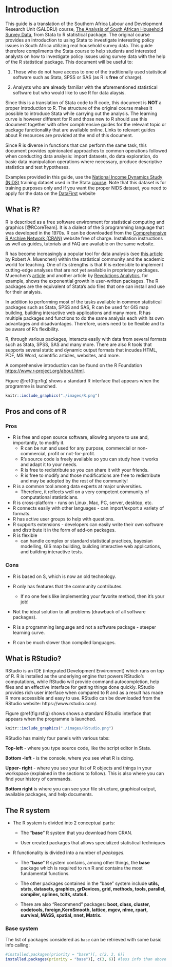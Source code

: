 # Introduction

This guide is a translation of the Southern Africa Labour and Development Research Unit (SALDRU) course, [The Analysis of South African Household Survey Data](http://www.saldru.uct.ac.za/courses/), from Stata to R statistical package. The original course provides an introduction to using Stata to investigate interesting policy issues in South Africa utilizing real household survey data. This guide therefore compliments the Stata course to help students and interested analysts on how to investigate policy issues using survey data with the help of the R statistical package. This document will be useful to:

1. Those who do not have access to one of the traditionally used statistical software such as Stata, SPSS or SAS (as R is **free** of charge).

2. Analysts who are already familiar with the aforementioned statistical software but who would like to use R for data alaysis.

Since this is a translation of Stata code to R code, this document is **NOT** a proper introduction to R. The structure of the original course makes it possible to introduce Stata while carrying out the analysis. The learning curve is however different for R and those new to R should use this document together with other comphrensive guides for the relevant topic or package functionality that are available online. Links to relevant guides about R resources are provided at the end of this document. 

Since R is diverse in functions that can perform the same task, this document provides opinionated approaches to common operations followed when conducting data analysis: import datasets, do data exploration, do basic data manipulation operations where necessary, produce descriptive statistics and test hypotheses.

Examples provided in this guide, use the [National Income Dynamics Study (NIDS)](http://www.nids.uct.ac.za/) training dataset used in the Stata [course](http://www.saldru.uct.ac.za/courses/). Note that this dataset is for training purposes only and if you want the proper NIDS dataset, you need to apply for the data on the [DataFirst](www.datafirst.uct.ac.za) website

## What is R?

R is described as a free software environment for statistical computing and graphics [@RCoreTeam]. It is a dialect of the S programming language that was developed in the 1970s. R can be downloaded from the [Comprehensive R Archive Network (CRAN)](https://cran.r-project.org/) website free of charge. Installation instructions as well as guides, tutorials and FAQ are available on the same website.

R has become increasingly a popular tool for data analysis (see [this article](https://r4stats.wordpress.com/articles/popularity/) by Robert A. Muenchen) within the statistical community and the academic world for teaching. One of its strengths is that R is extensible to implement cutting-edge analyses that are not yet available in proprietary packages. Muenchen's [article](https://r4stats.wordpress.com/articles/popularity/) and another article by [Revolutions Analytics](http://blog.revolutionanalytics.com/2017/01/cran-10000.html), for example, shows the exponential growth in user-written packages. The R packages are the equivalent of Stata's ado files that one can install and use for their analysis.

In addition to performing most of the tasks available in common statistical packages such as Stata, SPSS and SAS, R can be used for GIS map building, building interactive web applications and many more. R has multiple packages and functions to do the same analysis each with its own advantages and disadvantages. Therefore, users need to be flexible and to be aware of R's flexibility.

R, through various packages, interacts easily with data from several formats such as Stata, SPSS, SAS and many more. There are also R tools that supports several static and dynamic output formats that incudes HTML, PDF, MS Word, scientific articles, websites, and more.

A comprehensive introduction can be found on the R Foundation [https://www.r-project.org/about.html](website).

Figure \@ref(fig:rfig) shows a standard R interface that appears when the programme is launched.

```r
knitr::include_graphics("./images/R.png")
```

## Pros and cons of R

### Pros

* R is free and open source software, allowing anyone to use and, importantly, to modify it.
    * R can be run and used for any purpose, commercial or non-commercial, profit or not-for-profit.
    * R's source code is freely available so you can study how it works and adapt it to your needs.
    * R is free to redistribute so you can share it with your friends.
    * R is free to modify and those modifications are free to redistribute and may be adopted by the rest of the community!
* R is a common tool among data experts at major universities.
    * Therefore, it reflects well on a very competent community of computational statisticians.
* R is cross-platform - runs on Linux, Mac, PC, server, desktop, etc.
* R connects easily with other languages - can import/export a variety of formats.
* R has active user groups to help with questions.
* R supports extensions - developers can easily write their own software and distribute it in the form of add-on packages.
* R is flexible
    * can handle complex or standard statistical practices, bayesian modelling, GIS map building, building interactive web applications, and building interactive tests.


### Cons

* R is based on S, which is now an old technology.

* R only has features that the community contributes.
    * If no one feels like implementing your favorite method, then it’s your job!

* Not the ideal solution to all problems (drawback of all software packages).

* R is a programming language and not a software package - steeper learning curve.

* R can be much slower than compiled languages.


## What is RStudio?

RStudio is an IDE (integrated Development Environment) which runs on top of R. R is installed as the underlying engine that powers RStudio's computations, while RStudio will provide command autocompletion, help files and an effective interface for getting things done quickly. RStudio provides rich user interface when compared to R and as a result has made R more accessible and easy to use. RStudio can be downloaded from the RStudio website: https://www.rstudio.com/.

Figure \@ref(fig:rsfig) shows shows a standard RStudio interface that appears when the programme is launched.

```r
knitr::include_graphics("./images/RStudio.png")
```


RStudio has mainly four panels with various tabs:

**Top-left** - where you type source code, like the script editor in Stata.

**Bottom -left** - is the console, where you see what R is doing.

**Upper- right** - where you see your list of R objects and things in your workspace (explained in the sections to follow). This is also where you can find your history of commands.

**Bottom right** is where you can see your file structure, graphical output, available packages, and help documents.


## The R system

* The R system is divided into 2 conceptual parts:

    * The "**base**" R system that you download from CRAN.
    
    * User created packages that allows specialized statistical techniques

* R functionality is divided into a number of *packages*.

    * The "**base**" R system contains, among other things, the **base** package which is required to run R and contains the most fundamental functions.
    
    * The other packages contained in the "base" system include **utils, stats, datasets, graphics, grDevices, grid, methods, tools, parallel, compiler, splines, tcltk, stats4.**
    
    * There are also "Recommend" packages: **boot, class, cluster, codetools, foreign,KernSmooth, lattice, mgcv, nlme, rpart, survival, MASS, spatial, nnet, Matrix.**
    

### Base system


The list of packages considered as `base` can be retrieved with some basic info calling:

```r
#installed.packages(priority = "base")[, c(2, 3, 6)]
installed.packages(priority = "base")[, c(3, 6)] #less info than above to fit into window
```
